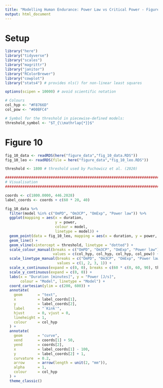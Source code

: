 ```yaml
---
title: "Modelling Human Endurance: Power Law vs Critical Power - Figure 10"
output: html_document
---
```


# Setup

```r
library("here")
library("tidyverse")
library("scales")
library("magrittr")
library("janitor")
library("RColorBrewer")
library("cowplot")
library("stats4") # provides nls() for non-linear least squares

options(scipen = 10000) # avoid scientific notation

# Colours
col_hyp <- "#F8766D"
col_pow <- "#00BFC4"

# Symbol for the threshold in piecewise-defined models:
threshold_symbol <- "$T_{\\mathrlap{*}}$"

```

# Figure 10

```r
fig_10_data <- readRDS(here("figure_data","fig_10_data.RDS"))
fig_10_leo <- readRDS(file = here("figure_data","fig_10_leo.RDS"))

threshold <- 1800 # threshold used by Puchowicz et al. (2020)

################################################################################
# Visualisation
################################################################################

coords <- c(1800.0000, 446.2028)
label_coords <- coords + c(60 * 20, 40)

fig_10_data %>%
  filter(model %in% c("OmPD", "Om3CP", "OmExp", "Power law")) %>%
  ggplot(mapping = aes(x = duration, 
                       y = power, 
                       colour = model, 
                       linetype = model)) +
  geom_point(data = fig_10_leo, mapping = aes(x = duration, y = power, model = NULL), inherit.aes = FALSE, size = 0.3) +
  geom_line() +
  geom_vline(xintercept = threshold, linetype = "dotted") +
  scale_colour_manual(breaks = c("OmPD", "Om3CP", "OmExp", "Power law"),
                      values = c(col_hyp, col_hyp, col_hyp, col_pow)) +
  scale_linetype_manual(breaks = c("OmPD", "Om3CP", "OmExp", "Power law"),
                        values = c(1, 2, 3, 1)) +
  scale_x_continuous(expand = c(0, 0), breaks = c(60 * c(0, 60, 90), threshold), labels = c(0, 60, 90, threshold_symbol)) +
  scale_y_continuous(expand = c(0, 0)) +
  labs(x = "Duration [minutes]", y = "Power [J/s]", 
       colour = "Model", linetype = "Model") +
  coord_cartesian(ylim = c(200, 600)) + 
  annotate(
    geom       = "text", 
    x          = label_coords[1],
    y          = label_coords[2], 
    label      = "`Kink'",
    hjust      = 0, vjust = 0,
    lineheight = 1,
    colour     = col_hyp
  ) + 
  annotate(
    geom       = "curve", 
    xend       = coords[1] + 50,
    yend       = coords[2], 
    x          = label_coords[1] - 100, 
    y          = label_coords[2] + 1,
    curvature  = 0.2, 
    arrow      = arrow(length = unit(2, "mm")),
    alpha      = 1,
    colour     = col_hyp
  ) +
  theme_classic()
```


